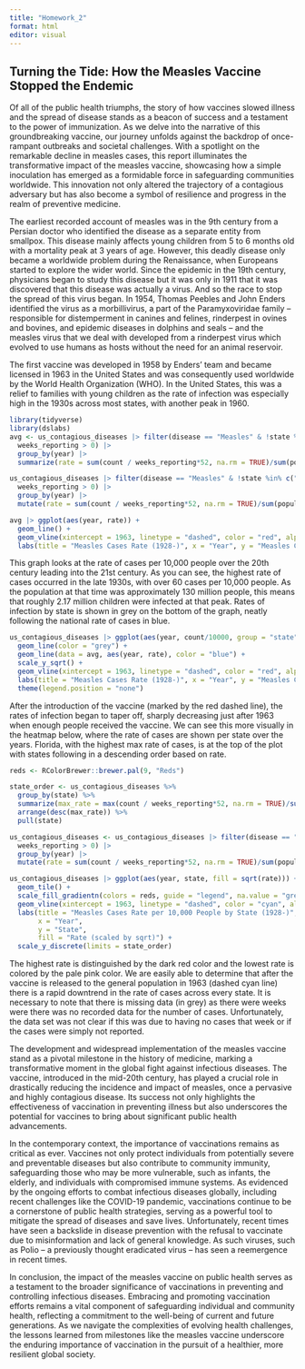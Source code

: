 ```yaml
---
title: "Homework_2"
format: html
editor: visual
---
```


## Turning the Tide: How the Measles Vaccine Stopped the Endemic

Of all of the public health triumphs, the story of how vaccines slowed illness and the spread of disease stands as a beacon of success and a testament to the power of immunization. As we delve into the narrative of this groundbreaking vaccine, our journey unfolds against the backdrop of once-rampant outbreaks and societal challenges. With a spotlight on the remarkable decline in measles cases, this report illuminates the transformative impact of the measles vaccine, showcasing how a simple inoculation has emerged as a formidable force in safeguarding communities worldwide. This innovation not only altered the trajectory of a contagious adversary but has also become a symbol of resilience and progress in the realm of preventive medicine.

The earliest recorded account of measles was in the 9th century from a Persian doctor who identified the disease as a separate entity from smallpox. This disease mainly affects young children from 5 to 6 months old with a mortality peak at 3 years of age. However, this deadly disease only became a worldwide problem during the Renaissance, when Europeans started to explore the wider world. Since the epidemic in the 19th century, physicians began to study this disease but it was only in 1911 that it was discovered that this disease was actually a virus. And so the race to stop the spread of this virus began. In 1954, Thomas Peebles and John Enders identified the virus as a morbillivirus, a part of the Paramyxoviridae family – responsible for distemperment in canines and felines, rinderpest in ovines and bovines, and epidemic diseases in dolphins and seals – and the measles virus that we deal with developed from a rinderpest virus which evolved to use humans as hosts without the need for an animal reservoir.

The first vaccine was developed in 1958 by Enders' team and became licensed in 1963 in the United States and was consequently used worldwide by the World Health Organization (WHO). In the United States, this was a relief to families with young children as the rate of infection was especially high in the 1930s across most states, with another peak in 1960.

```r
library(tidyverse)
library(dslabs)
avg <- us_contagious_diseases |> filter(disease == "Measles" & !state %in% c("Alaska", "Hawaii") & 
  weeks_reporting > 0) |>
  group_by(year) |> 
  summarize(rate = sum(count / weeks_reporting*52, na.rm = TRUE)/sum(population)*10000)

us_contagious_diseases |> filter(disease == "Measles" & !state %in% c("Alaska", "Hawaii") & 
  weeks_reporting > 0) |>
  group_by(year) |> 
  mutate(rate = sum(count / weeks_reporting*52, na.rm = TRUE)/sum(population)*10000)
```

```r
avg |> ggplot(aes(year, rate)) +
  geom_line() +
  geom_vline(xintercept = 1963, linetype = "dashed", color = "red", alpha = 0.5) +
  labs(title = "Measles Cases Rate (1928-)", x = "Year", y = "Measles Cases Rate per 10,000 People")
```

This graph looks at the rate of cases per 10,000 people over the 20th century leading into the 21st century. As you can see, the highest rate of cases occurred in the late 1930s, with over 60 cases per 10,000 people. As the population at that time was approximately 130 million people, this means that roughly 2.17 million children were infected at that peak. Rates of infection by state is shown in grey on the bottom of the graph, neatly following the national rate of cases in blue.

```r
us_contagious_diseases |> ggplot(aes(year, count/10000, group = "state")) +
  geom_line(color = "grey") +
  geom_line(data = avg, aes(year, rate), color = "blue") +
  scale_y_sqrt() +
  geom_vline(xintercept = 1963, linetype = "dashed", color = "red", alpha = 0.5) +
  labs(title = "Measles Cases Rate (1928-)", x = "Year", y = "Measles Cases Rate per 10,000 People") +
  theme(legend.position = "none")
```

After the introduction of the vaccine (marked by the red dashed line), the rates of infection began to taper off, sharply decreasing just after 1963 when enough people received the vaccine. We can see this more visually in the heatmap below, where the rate of cases are shown per state over the years. Florida, with the highest max rate of cases, is at the top of the plot with states following in a descending order based on rate.

```r
reds <- RColorBrewer::brewer.pal(9, "Reds")

state_order <- us_contagious_diseases %>%
  group_by(state) %>%
  summarize(max_rate = max(count / weeks_reporting*52, na.rm = TRUE)/sum(population)*10000) %>%
  arrange(desc(max_rate)) %>%
  pull(state)

us_contagious_diseases <- us_contagious_diseases |> filter(disease == "Measles" & 
  weeks_reporting > 0) |>
  group_by(year) |> 
  mutate(rate = sum(count / weeks_reporting*52, na.rm = TRUE)/sum(population)*10000)

us_contagious_diseases |> ggplot(aes(year, state, fill = sqrt(rate))) +
  geom_tile() +
  scale_fill_gradientn(colors = reds, guide = "legend", na.value = "grey") +
  geom_vline(xintercept = 1963, linetype = "dashed", color = "cyan", alpha = 0.5) +
  labs(title = "Measles Cases Rate per 10,000 People by State (1928-)", 
       x = "Year", 
       y = "State",
       fill = "Rate (scaled by sqrt)") +
  scale_y_discrete(limits = state_order)
```

The highest rate is distinguished by the dark red color and the lowest rate is colored by the pale pink color. We are easily able to determine that after the vaccine is released to the general population in 1963 (dashed cyan line) there is a rapid downtrend in the rate of cases across every state. It is necessary to note that there is missing data (in grey) as there were weeks were there was no recorded data for the number of cases. Unfortunately, the data set was not clear if this was due to having no cases that week or if the cases were simply not reported.

The development and widespread implementation of the measles vaccine stand as a pivotal milestone in the history of medicine, marking a transformative moment in the global fight against infectious diseases. The vaccine, introduced in the mid-20th century, has played a crucial role in drastically reducing the incidence and impact of measles, once a pervasive and highly contagious disease. Its success not only highlights the effectiveness of vaccination in preventing illness but also underscores the potential for vaccines to bring about significant public health advancements.

In the contemporary context, the importance of vaccinations remains as critical as ever. Vaccines not only protect individuals from potentially severe and preventable diseases but also contribute to community immunity, safeguarding those who may be more vulnerable, such as infants, the elderly, and individuals with compromised immune systems. As evidenced by the ongoing efforts to combat infectious diseases globally, including recent challenges like the COVID-19 pandemic, vaccinations continue to be a cornerstone of public health strategies, serving as a powerful tool to mitigate the spread of diseases and save lives. Unfortunately, recent times have seen a backslide in disease prevention with the refusal to vaccinate due to misinformation and lack of general knowledge. As such viruses, such as Polio -- a previously thought eradicated virus -- has seen a reemergence in recent times.

In conclusion, the impact of the measles vaccine on public health serves as a testament to the broader significance of vaccinations in preventing and controlling infectious diseases. Embracing and promoting vaccination efforts remains a vital component of safeguarding individual and community health, reflecting a commitment to the well-being of current and future generations. As we navigate the complexities of evolving health challenges, the lessons learned from milestones like the measles vaccine underscore the enduring importance of vaccination in the pursuit of a healthier, more resilient global society.

